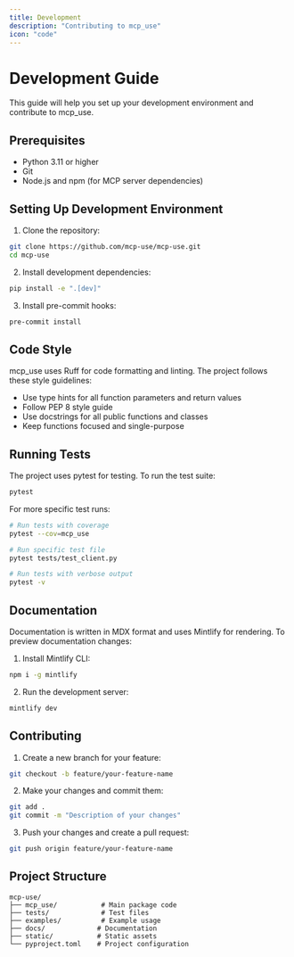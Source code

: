 ---
title: Development
description: "Contributing to mcp_use"
icon: "code"
---

# Development Guide

This guide will help you set up your development environment and contribute to mcp_use.

## Prerequisites

- Python 3.11 or higher
- Git
- Node.js and npm (for MCP server dependencies)

## Setting Up Development Environment

1. Clone the repository:

```bash
git clone https://github.com/mcp-use/mcp-use.git
cd mcp-use
```

2. Install development dependencies:

```bash
pip install -e ".[dev]"
```

3. Install pre-commit hooks:

```bash
pre-commit install
```

## Code Style

mcp_use uses Ruff for code formatting and linting. The project follows these style guidelines:

- Use type hints for all function parameters and return values
- Follow PEP 8 style guide
- Use docstrings for all public functions and classes
- Keep functions focused and single-purpose

## Running Tests

The project uses pytest for testing. To run the test suite:

```bash
pytest
```

For more specific test runs:

```bash
# Run tests with coverage
pytest --cov=mcp_use

# Run specific test file
pytest tests/test_client.py

# Run tests with verbose output
pytest -v
```

## Documentation

Documentation is written in MDX format and uses Mintlify for rendering. To preview documentation changes:

1. Install Mintlify CLI:

```bash
npm i -g mintlify
```

2. Run the development server:

```bash
mintlify dev
```

## Contributing

1. Create a new branch for your feature:

```bash
git checkout -b feature/your-feature-name
```

2. Make your changes and commit them:

```bash
git add .
git commit -m "Description of your changes"
```

3. Push your changes and create a pull request:

```bash
git push origin feature/your-feature-name
```

## Project Structure

```
mcp-use/
├── mcp_use/           # Main package code
├── tests/             # Test files
├── examples/          # Example usage
├── docs/             # Documentation
├── static/           # Static assets
└── pyproject.toml    # Project configuration
```
